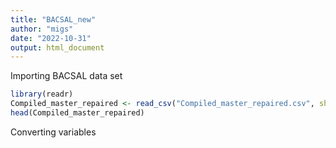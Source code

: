 ```yaml
---
title: "BACSAL_new"
author: "migs"
date: "2022-10-31"
output: html_document
---
```


Importing BACSAL data set

```r

library(readr)
Compiled_master_repaired <- read_csv("Compiled_master_repaired.csv", show_col_types = F)
head(Compiled_master_repaired)

```









Converting variables
